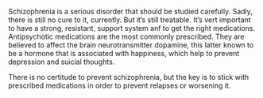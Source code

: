 Schizophrenia is a serious disorder that should be studied carefully. Sadly, there is still no cure to it, currently. But it's still treatable. 
It's vert important to have a strong, resistant, support system anf to get the right medications. Antipsychotic medications are the most commonly prescribed. They are believed to affect the brain neurotransmitter dopamine, this latter known to be a hormone that is associated with happiness, which help to prevent depression and suicial thoughts.

There is no certitude to prevent schizophrenia, but the key is to stick with prescribed medications in order to prevent relapses or worsening it.
